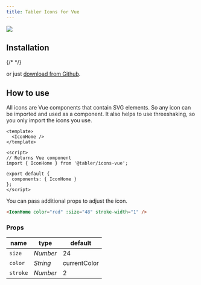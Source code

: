 ```yaml
---
title: Tabler Icons for Vue
---
```


![](https://raw.githubusercontent.com/tabler/tabler-icons/master/.github/packages/og-package-vue.png)

## Installation

{/* <TabsPackage name="@tabler/icons-vue" /> */}

or just [download from Github](https://github.com/tabler/tabler-icons/releases).

## How to use

All icons are Vue components that contain SVG elements. So any icon can be imported and used as a component. It also helps to use threeshaking, so you only import the icons you use.

```vue
<template>
  <IconHome />
</template>

<script>
// Returns Vue component
import { IconHome } from '@tabler/icons-vue';

export default {
  components: { IconHome }
};
</script>
```

You can pass additional props to adjust the icon.

```html
<IconHome color="red" :size="48" stroke-width="1" />
```

### Props

| name          | type     | default      |
| ------------- | -------- | ------------ |
| `size`        | _Number_ | 24           |
| `color`       | _String_ | currentColor |
| `stroke`      | _Number_ | 2            |

